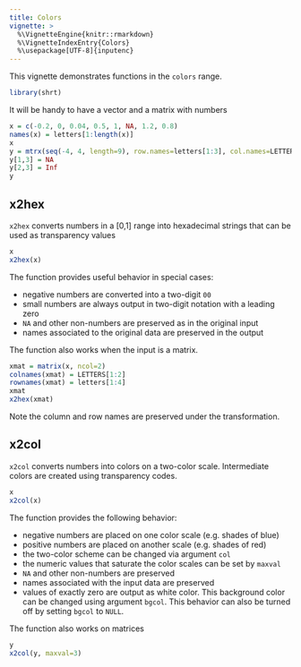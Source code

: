 ```yaml
---
title: Colors
vignette: >
  %\VignetteEngine{knitr::rmarkdown}
  %\VignetteIndexEntry{Colors}
  %\usepackage[UTF-8]{inputenc}
---
```



This vignette demonstrates functions in the `colors` range.


```r
library(shrt)
```

It will be handy to have a vector and a matrix with numbers

```r
x = c(-0.2, 0, 0.04, 0.5, 1, NA, 1.2, 0.8)
names(x) = letters[1:length(x)]
x
y = mtrx(seq(-4, 4, length=9), row.names=letters[1:3], col.names=LETTERS[1:3])
y[1,3] = NA
y[2,3] = Inf
y
```




## x2hex	

`x2hex` converts numbers in a [0,1] range into hexadecimal strings that can be
used as transparency values

```r
x
x2hex(x)
```

The function provides useful behavior in special cases:

 - negative numbers are converted into a two-digit `00`
 - small numbers are always output in two-digit notation with a leading zero
 - `NA` and other non-numbers are preserved as in the original input
 - names associated to the original data are preserved in the output

The function also works when the input is a matrix.

```r
xmat = matrix(x, ncol=2)
colnames(xmat) = LETTERS[1:2]
rownames(xmat) = letters[1:4]
xmat
x2hex(xmat)
```

Note the column and row names are preserved under the transformation.




## x2col	

`x2col` converts numbers into colors on a two-color scale. Intermediate colors
are created using transparency codes.

```r
x
x2col(x)
```

The function provides the following behavior:

 - negative numbers are placed on one color scale (e.g. shades of blue)
 - positive numbers are placed on another scale (e.g. shades of red)
 - the two-color scheme can be changed via argument `col`
 - the numeric values that saturate the color scales can be set by `maxval`
 - `NA` and other non-numbers are preserved 
 - names associated with the input data are preserved
 - values of exactly zero are output as white color. This background color can
 be changed using argument `bgcol`. This behavior can also be turned off by
 setting `bgcol` to `NULL`. 

The function also works on matrices

```r
y
x2col(y, maxval=3)
```


